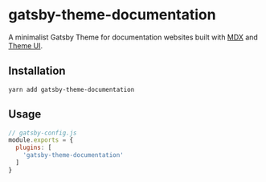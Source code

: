 # gatsby-theme-documentation

A minimalist Gatsby Theme for documentation websites built with
[MDX](https://mdxjs.com) and [Theme UI](https://theme-ui.com).

## Installation

```
yarn add gatsby-theme-documentation
```

## Usage

```js
// gatsby-config.js
module.exports = {
  plugins: [
    'gatsby-theme-documentation'
  ]
}
```
